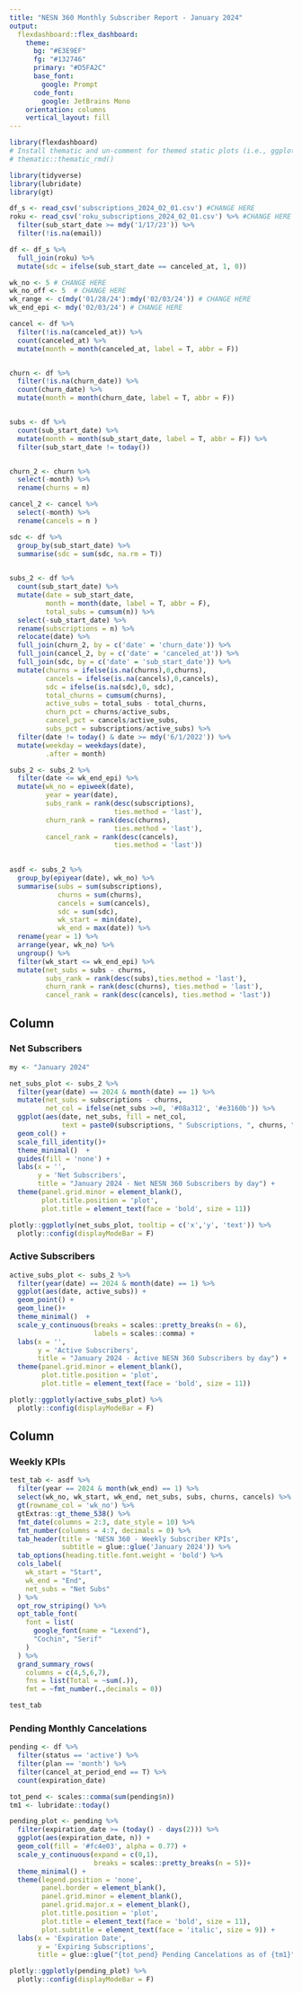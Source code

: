 ```yaml
---
title: "NESN 360 Monthly Subscriber Report - January 2024"
output: 
  flexdashboard::flex_dashboard:
    theme:
      bg: "#E3E9EF"
      fg: "#132746" 
      primary: "#D5FA2C"
      base_font:
        google: Prompt
      code_font:
        google: JetBrains Mono
    orientation: columns
    vertical_layout: fill
---
```


```r
library(flexdashboard)
# Install thematic and un-comment for themed static plots (i.e., ggplot2)
# thematic::thematic_rmd()
```

```r
library(tidyverse)
library(lubridate)
library(gt)

df_s <- read_csv('subscriptions_2024_02_01.csv') #CHANGE HERE
roku <- read_csv('roku_subscriptions_2024_02_01.csv') %>% #CHANGE HERE
  filter(sub_start_date >= mdy('1/17/23')) %>% 
  filter(!is.na(email))

df <- df_s %>% 
  full_join(roku) %>% 
  mutate(sdc = ifelse(sub_start_date == canceled_at, 1, 0))

wk_no <- 5 # CHANGE HERE
wk_no_off <- 5  # CHANGE HERE
wk_range <- c(mdy('01/28/24'):mdy('02/03/24')) # CHANGE HERE
wk_end_epi <- mdy('02/03/24') # CHANGE HERE

cancel <- df %>% 
  filter(!is.na(canceled_at)) %>% 
  count(canceled_at) %>% 
  mutate(month = month(canceled_at, label = T, abbr = F)) 


churn <- df %>% 
  filter(!is.na(churn_date)) %>% 
  count(churn_date) %>% 
  mutate(month = month(churn_date, label = T, abbr = F)) 


subs <- df %>% 
  count(sub_start_date) %>% 
  mutate(month = month(sub_start_date, label = T, abbr = F)) %>% 
  filter(sub_start_date != today())


churn_2 <- churn %>% 
  select(-month) %>% 
  rename(churns = n)

cancel_2 <- cancel %>% 
  select(-month) %>% 
  rename(cancels = n )

sdc <- df %>% 
  group_by(sub_start_date) %>% 
  summarise(sdc = sum(sdc, na.rm = T))

  
subs_2 <- df %>%
  count(sub_start_date) %>%
  mutate(date = sub_start_date,
         month = month(date, label = T, abbr = F),
         total_subs = cumsum(n)) %>% 
  select(-sub_start_date) %>% 
  rename(subscriptions = n) %>% 
  relocate(date) %>% 
  full_join(churn_2, by = c('date' = 'churn_date')) %>% 
  full_join(cancel_2, by = c('date' = 'canceled_at')) %>%
  full_join(sdc, by = c('date' = 'sub_start_date')) %>% 
  mutate(churns = ifelse(is.na(churns),0,churns),
         cancels = ifelse(is.na(cancels),0,cancels),
         sdc = ifelse(is.na(sdc),0, sdc),
         total_churns = cumsum(churns),
         active_subs = total_subs - total_churns,
         churn_pct = churns/active_subs,
         cancel_pct = cancels/active_subs,
         subs_pct = subscriptions/active_subs) %>% 
  filter(date != today() & date >= mdy('6/1/2022')) %>% 
  mutate(weekday = weekdays(date),
         .after = month)

subs_2 <- subs_2 %>% 
  filter(date <= wk_end_epi) %>% 
  mutate(wk_no = epiweek(date),
         year = year(date),
         subs_rank = rank(desc(subscriptions),
                          ties.method = 'last'),
         churn_rank = rank(desc(churns),
                          ties.method = 'last'),
         cancel_rank = rank(desc(cancels),
                          ties.method = 'last'))
  

asdf <- subs_2 %>%
  group_by(epiyear(date), wk_no) %>%
  summarise(subs = sum(subscriptions),
            churns = sum(churns),
            cancels = sum(cancels),
            sdc = sum(sdc),
            wk_start = min(date),
            wk_end = max(date)) %>% 
  rename(year = 1) %>% 
  arrange(year, wk_no) %>% 
  ungroup() %>% 
  filter(wk_start <= wk_end_epi) %>% 
  mutate(net_subs = subs - churns,
         subs_rank = rank(desc(subs),ties.method = 'last'),
         churn_rank = rank(desc(churns), ties.method = 'last'),
         cancel_rank = rank(desc(cancels), ties.method = 'last'))
```


Column {data-width=666 .tabset}
-----------------------------------------------------------------------

### Net Subscribers

```r
my <- "January 2024"

net_subs_plot <- subs_2 %>% 
  filter(year(date) == 2024 & month(date) == 1) %>% 
  mutate(net_subs = subscriptions - churns,
         net_col = ifelse(net_subs >=0, '#08a312', '#e3160b')) %>% 
  ggplot(aes(date, net_subs, fill = net_col,
             text = paste0(subscriptions, " Subscriptions, ", churns, " Churns"))) +
  geom_col() +
  scale_fill_identity()+
  theme_minimal()  +
  guides(fill = 'none') +
  labs(x = '',
       y = 'Net Subscribers',
       title = "January 2024 - Net NESN 360 Subscribers by day") +
  theme(panel.grid.minor = element_blank(),
        plot.title.position = 'plot',
        plot.title = element_text(face = 'bold', size = 11))

plotly::ggplotly(net_subs_plot, tooltip = c('x','y', 'text')) %>% 
  plotly::config(displayModeBar = F)
```

### Active Subscribers

```r
active_subs_plot <- subs_2 %>% 
  filter(year(date) == 2024 & month(date) == 1) %>% 
  ggplot(aes(date, active_subs)) +
  geom_point() +
  geom_line()+
  theme_minimal()  +
  scale_y_continuous(breaks = scales::pretty_breaks(n = 6),
                     labels = scales::comma) +
  labs(x = '',
       y = 'Active Subscribers',
       title = "January 2024 - Active NESN 360 Subscribers by day") +
  theme(panel.grid.minor = element_blank(),
        plot.title.position = 'plot',
        plot.title = element_text(face = 'bold', size = 11))

plotly::ggplotly(active_subs_plot) %>% 
  plotly::config(displayModeBar = F)
```

Column {data-width=334}
-----------------------------------------------------------------------

### Weekly KPIs


```r
test_tab <- asdf %>% 
  filter(year == 2024 & month(wk_end) == 1) %>% 
  select(wk_no, wk_start, wk_end, net_subs, subs, churns, cancels) %>% 
  gt(rowname_col = 'wk_no') %>% 
  gtExtras::gt_theme_538() %>% 
  fmt_date(columns = 2:3, date_style = 10) %>% 
  fmt_number(columns = 4:7, decimals = 0) %>% 
  tab_header(title = 'NESN 360 - Weekly Subscriber KPIs',
             subtitle = glue::glue('January 2024')) %>% 
  tab_options(heading.title.font.weight = 'bold') %>% 
  cols_label(
    wk_start = "Start",
    wk_end = "End",
    net_subs = "Net Subs"
  ) %>% 
  opt_row_striping() %>% 
  opt_table_font(
    font = list(
      google_font(name = "Lexend"),
      "Cochin", "Serif"
    )
  ) %>% 
  grand_summary_rows(
    columns = c(4,5,6,7),
    fns = list(Total = ~sum(.)),
    fmt = ~fmt_number(.,decimals = 0))

test_tab
```

### Pending Monthly Cancelations

```r
pending <- df %>% 
  filter(status == 'active') %>% 
  filter(plan == 'month') %>% 
  filter(cancel_at_period_end == T) %>% 
  count(expiration_date)

tot_pend <- scales::comma(sum(pending$n))
tm1 <- lubridate::today()

pending_plot <- pending %>% 
  filter(expiration_date >= (today() - days(2))) %>% 
  ggplot(aes(expiration_date, n)) +
  geom_col(fill = '#fc4e03', alpha = 0.77) +
  scale_y_continuous(expand = c(0,1),
                     breaks = scales::pretty_breaks(n = 5))+
  theme_minimal() +
  theme(legend.position = 'none',
        panel.border = element_blank(),
        panel.grid.minor = element_blank(),
        panel.grid.major.x = element_blank(),
        plot.title.position = 'plot',
        plot.title = element_text(face = 'bold', size = 11),
        plot.subtitle = element_text(face = 'italic', size = 9)) +
  labs(x = 'Expiration Date',
       y = 'Expiring Subscriptions',
       title = glue::glue("{tot_pend} Pending Cancelations as of {tm1}"))

plotly::ggplotly(pending_plot) %>% 
  plotly::config(displayModeBar = F)

```

